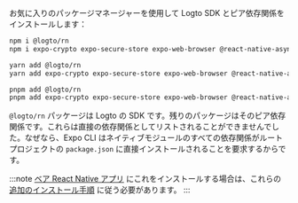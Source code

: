 お気に入りのパッケージマネージャーを使用して Logto SDK とピア依存関係をインストールします：

<Tabs>

  <TabItem value="npm" label="npm">

```bash
npm i @logto/rn
npm i expo-crypto expo-secure-store expo-web-browser @react-native-async-storage/async-storage
```

  </TabItem>
  <TabItem value="yarn" label="Yarn">

```bash
yarn add @logto/rn
yarn add expo-crypto expo-secure-store expo-web-browser @react-native-async-storage/async-storage
```

  </TabItem>
  <TabItem value="pnpm" label="pnpm">

```bash
pnpm add @logto/rn
pnpm add expo-crypto expo-secure-store expo-web-browser @react-native-async-storage/async-storage
```

  </TabItem>

</Tabs>

`@logto/rn` パッケージは Logto の SDK です。残りのパッケージはそのピア依存関係です。これらは直接の依存関係としてリストされることができませんでした。なぜなら、Expo CLI はネイティブモジュールのすべての依存関係がルートプロジェクトの `package.json` に直接インストールされることを要求するからです。

:::note
[ベア React Native アプリ](https://docs.expo.dev/bare/overview) にこれをインストールする場合は、これらの [追加のインストール手順](https://docs.expo.dev/bare/installing-expo-modules/) に従う必要があります。
:::
